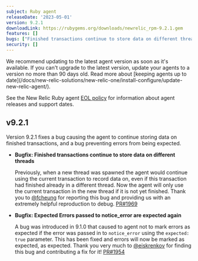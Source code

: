 ```yaml
---
subject: Ruby agent
releaseDate: '2023-05-01'
version: 9.2.1
downloadLink: https://rubygems.org/downloads/newrelic_rpm-9.2.1.gem
features: []
bugs: ["Finished transactions continue to store data on different threads", "Expected Errors passed to notice_error are expected again"]
security: []
---
```


<Callout variant="important">
  We recommend updating to the latest agent version as soon as it's available. If you can't upgrade to the latest version, update your agents to a version no more than 90 days old. Read more about [keeping agents up to date](/docs/new-relic-solutions/new-relic-one/install-configure/update-new-relic-agent/).

  See the New Relic Ruby agent [EOL policy](https://docs.newrelic.com/docs/apm/agents/ruby-agent/getting-started/ruby-agent-eol-policy/) for information about agent releases and support dates.
</Callout>

## v9.2.1

Version 9.2.1 fixes a bug causing the agent to continue storing data on finished transactions, and a bug preventing errors from being expected.

* **Bugfix: Finished transactions continue to store data on different threads**

  Previously, when a new thread was spawned the agent would continue using the current transaction to record data on, even if this transaction had finished already in a different thread. Now the agent will only use the current transaction in the new thread if it is not yet finished. Thank you to [@fcheung](https://github.com/fcheung) for reporting this bug and providing us with an extremely helpful reproduction to debug. [PR#1969](https://github.com/newrelic/newrelic-ruby-agent/pull/1969)


* **Bugfix: Expected Errors passed to notice_error are expected again**

  A bug was introduced in 9.1.0 that caused to agent not to mark errors as expected if the error was passed in to `notice_error` using the `expected: true` parameter. This has been fixed and errors will now be marked as expected, as expected. Thank you very much to [@eiskrenkov](https://github.com/eiskrenkov) for finding this bug and contributing a fix for it! [PR#1954](https://github.com/newrelic/newrelic-ruby-agent/pull/1954)
